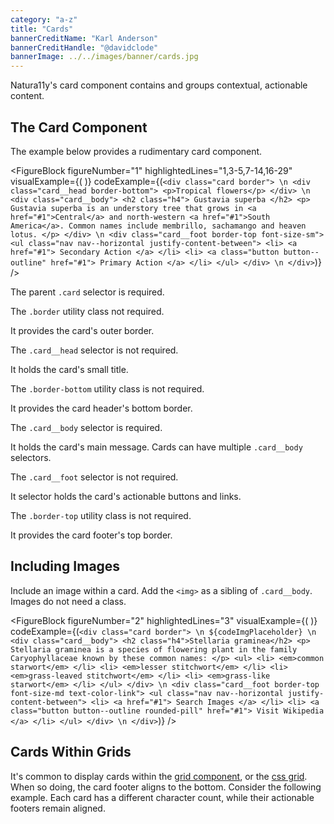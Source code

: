 ```yaml
---
category: "a-z"
title: "Cards"
bannerCreditName: "Karl Anderson"
bannerCreditHandle: "@davidclode" 
bannerImage: ../../images/banner/cards.jpg
---
```



<TextBlock>

Natura11y's card component contains and groups contextual, actionable content.

</TextBlock>

<Divider id="theCardComponent" />

<TextBlock>

## The Card Component

The example below provides a rudimentary card component.

</TextBlock>

<FigureBlock
    figureNumber="1"
    highlightedLines="1,3-5,7-14,16-29"
    visualExample={(
        <CardExample />
    )}
    codeExample={(`
        <div class="card border"> \n
            <div class="card__head border-bottom">
                <p>Tropical flowers</p>
            </div> \n
            <div class="card__body">
                <h2 class="h4">
                    Gustavia superba
                </h2>
                <p>
                    Gustavia superba is an understory tree that grows in <a href="#1">Central</a> and north-western <a href="#1">South America</a>. Common names include membrillo, sachamango and heaven lotus.
                </p>
            </div> \n
            <div class="card__foot border-top font-size-sm">
                <ul class="nav nav--horizontal justify-content-between">
                    <li>
                        <a href="#1">
                            Secondary Action
                        </a>
                    </li>
                    <li>
                        <a class="button button--outline" href="#1">
                            Primary Action
                        </a>
                    </li>
                </ul>
            </div> \n
        </div>
    `)}
/>

<TableLineDescBlock targetFigure="1">

<TableLineDescRow lines="1">

The parent `.card` selector is required.

The `.border` utility class not required.

It provides the card's outer border.

</TableLineDescRow>

<TableLineDescRow lines="3-5">

The `.card__head` selector is not required.

It holds the card's small title.

The `.border-bottom` utility class is not required.

It provides the card header's bottom border.

</TableLineDescRow>

<TableLineDescRow lines="7-14">

The `.card__body` selector is required.

It holds the card's main message. Cards can have multiple `.card__body` selectors.

</TableLineDescRow>

<TableLineDescRow lines="16-29">

The `.card__foot` selector is not required.

It selector holds the card's actionable buttons and links.

The `.border-top` utility class is not required.

It provides the card footer's top border. 

</TableLineDescRow>

</TableLineDescBlock>

<Divider id="includingImages" />

<TextBlock>

## Including Images

Include an image within a card. Add the `<img>` as a sibling of `.card__body`. Images do not need a class.

</TextBlock>

<FigureBlock
    figureNumber="2"
    highlightedLines="3"
    visualExample={(
        <CardImage />
    )}
    codeExample={(`
        <div class="card border"> \n
            ${codeImgPlaceholder} \n
            <div class="card__body">
                <h2 class="h4">Stellaria graminea</h2>
                <p>
                    Stellaria graminea is a species of flowering plant in the family Caryophyllaceae known by these common names:
                </p>
                <ul>
                    <li>
                        <em>common starwort</em>
                    </li>
                    <li>
                        <em>lesser stitchwort</em>
                    </li>
                    <li>
                        <em>grass-leaved stitchwort</em>
                    </li>
                    <li>
                        <em>grass-like starwort</em>
                    </li>
                </ul>
            </div> \n
            <div class="card__foot border-top font-size-md text-color-link">
                <ul class="nav nav--horizontal justify-content-between">
                    <li>
                        <a href="#1">
                            Search Images
                        </a>
                    </li>
                    <li>
                        <a class="button button--outline rounded-pill" href="#1">
                            Visit Wikipedia
                        </a>
                    </li>
                </ul>
            </div> \n
        </div>
    `)}
/>

<Divider id="cardsWithinGrids" />

<TextBlock>

## Cards Within Grids

It's common to display cards within the <a href="#1">grid component</a>, or the <a href="#1">css grid</a>. When so doing, the card footer aligns to the bottom. Consider the following example. Each card has a different character count, while their actionable footers remain aligned.  

</TextBlock>

<CardGrid />